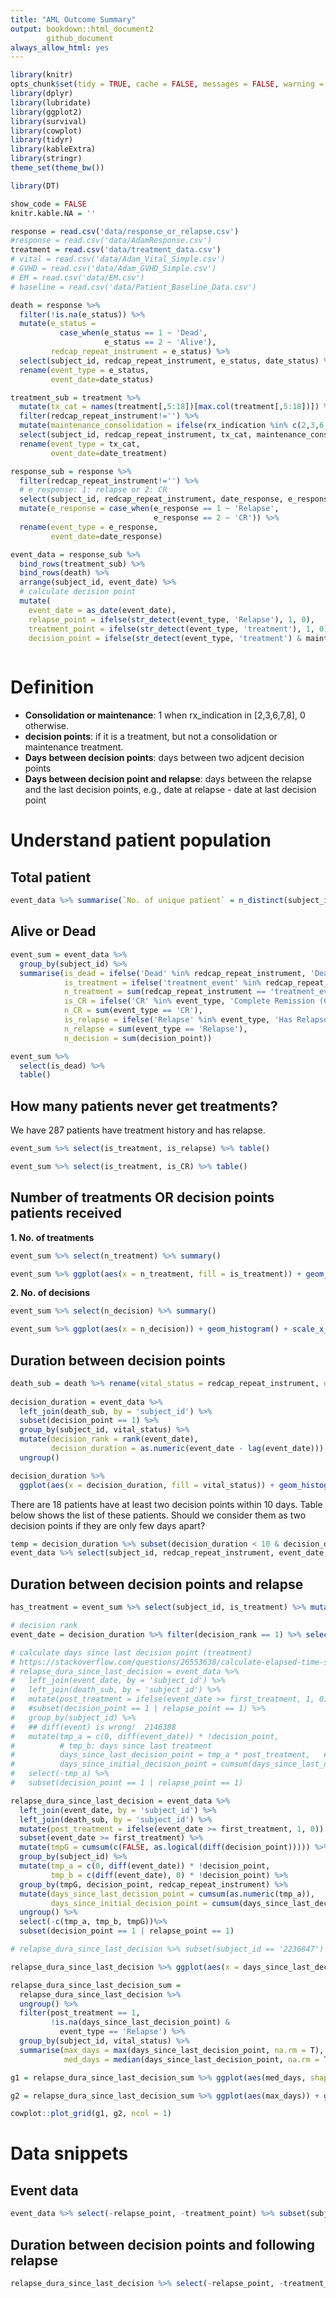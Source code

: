 ```yaml
---
title: "AML Outcome Summary"
output: bookdown::html_document2
        github_document
always_allow_html: yes
---
```


```r
library(knitr)
opts_chunk$set(tidy = TRUE, cache = FALSE, messages = FALSE, warning = FALSE, error = FALSE, echo = F)
library(dplyr)
library(lubridate)
library(ggplot2)
library(survival)
library(cowplot)
library(tidyr)
library(kableExtra)
library(stringr)
theme_set(theme_bw())

library(DT)

show_code = FALSE
knitr.kable.NA = ''
```


```r
response = read.csv('data/response_or_relapse.csv')
#response = read.csv('data/AdamResponse.csv')
treatment = read.csv('data/treatment_data.csv')
# vital = read.csv('data/Adam_Vital_Simple.csv')
# GVHD = read.csv('data/Adam_GVHD_Simple.csv')
# EM = read.csv('data/EM.csv')
# baseline = read.csv('data/Patient_Baseline_Data.csv')
```

```r
death = response %>%
  filter(!is.na(e_status)) %>%
  mutate(e_status = 
           case_when(e_status == 1 ~ 'Dead',
                     e_status == 2 ~ 'Alive'),
         redcap_repeat_instrument = e_status) %>%
  select(subject_id, redcap_repeat_instrument, e_status, date_status) %>%
  rename(event_type = e_status,
         event_date=date_status)

treatment_sub = treatment %>%
  mutate(tx_cat = names(treatment[,5:18])[max.col(treatment[,5:18])]) %>%
  filter(redcap_repeat_instrument!='') %>%
  mutate(maintenance_consolidation = ifelse(rx_indication %in% c(2,3,6,7,8), 1, 0)) %>%
  select(subject_id, redcap_repeat_instrument, tx_cat, maintenance_consolidation, date_treatment) %>%
  rename(event_type = tx_cat, 
         event_date=date_treatment)

response_sub = response %>%
  filter(redcap_repeat_instrument!='') %>%
  # e_response: 1: relapse or 2: CR
  select(subject_id, redcap_repeat_instrument, date_response, e_response) %>%
  mutate(e_response = case_when(e_response == 1 ~ 'Relapse',
                                e_response == 2 ~ 'CR')) %>%
  rename(event_type = e_response, 
         event_date=date_response) 

event_data = response_sub %>%
  bind_rows(treatment_sub) %>%
  bind_rows(death) %>%
  arrange(subject_id, event_date) %>%
  # calculate decision point 
  mutate(
    event_date = as_date(event_date),
    relapse_point = ifelse(str_detect(event_type, 'Relapse'), 1, 0),
    treatment_point = ifelse(str_detect(event_type, 'treatment'), 1, 0),
    decision_point = ifelse(str_detect(event_type, 'treatment') & maintenance_consolidation != 1, 1, 0)) 
  
```

# Definition

- **Consolidation or maintenance**: 1 when rx_indication in [2,3,6,7,8], 0 otherwise.
- **decision points**: if it is a treatment, but not a consolidation or maintenance treatment.
- **Days between decision points**: days between two adjcent decision points
- **Days between decision point and relapse**: days between the relapse and the last decision points, e.g., date at relapse - date at last decision point

# Understand patient population
## Total patient 

```r
event_data %>% summarise(`No. of unique patient` = n_distinct(subject_id))
```

## Alive or Dead

```r
event_sum = event_data %>%
  group_by(subject_id) %>%
  summarise(is_dead = ifelse('Dead' %in% redcap_repeat_instrument, 'Dead', 'Alive'),
            is_treatment = ifelse('treatment_event' %in% redcap_repeat_instrument, 'Has treatment', 'No treatment'),
            n_treatment = sum(redcap_repeat_instrument == 'treatment_event'),
            is_CR = ifelse('CR' %in% event_type, 'Complete Remission (CR)', 'No CR'),
            n_CR = sum(event_type == 'CR'),
            is_relapse = ifelse('Relapse' %in% event_type, 'Has Relapse', 'No Relapse'),
            n_relapse = sum(event_type == 'Relapse'),
            n_decision = sum(decision_point))

event_sum %>% 
  select(is_dead) %>%
  table() 

```

## How many patients never get treatments?

We have 287 patients have treatment history and has relapse. 

```r
event_sum %>% select(is_treatment, is_relapse) %>% table()
```

```r
event_sum %>% select(is_treatment, is_CR) %>% table()
```

## Number of treatments OR decision points patients received

**1. No. of treatments**

```r
event_sum %>% select(n_treatment) %>% summary()
```

```r
event_sum %>% ggplot(aes(x = n_treatment, fill = is_treatment)) + geom_histogram() + scale_fill_discrete('') + theme(legend.position = 'bottom') + scale_x_continuous('Number of treatments', breaks = seq(0, 17)) + ylab('Number of patients')
```

**2. No. of decisions**

```r
event_sum %>% select(n_decision) %>% summary()
```

```r
event_sum %>% ggplot(aes(x = n_decision)) + geom_histogram() + scale_x_continuous('Number of decision points', breaks = seq(0, 17)) + ylab('Number of patients') + ggtitle('Number of decision points per patient')
```

## Duration between decision points


```r
death_sub = death %>% rename(vital_status = redcap_repeat_instrument, death_date = event_date) %>% select(-event_type)
  
decision_duration = event_data %>% 
  left_join(death_sub, by = 'subject_id') %>%
  subset(decision_point == 1) %>%
  group_by(subject_id, vital_status) %>%
  mutate(decision_rank = rank(event_date),
         decision_duration = as.numeric(event_date - lag(event_date))) %>%
  ungroup()

decision_duration %>%
  ggplot(aes(x = decision_duration, fill = vital_status)) + geom_histogram() + scale_x_log10('Days between adjcent decison points', breaks = c(1, 10, 30, 60, 90, 120, 180, 365)) + ylab('Number of events') + ggtitle('Days between adjcent decison points ', subtitle = 'Note: one person can have multiple events (i.e., decision points) ') + theme(legend.position = 'bottom') + scale_fill_manual('', breaks = c('Alive', 'Dead'), values = c('grey', 'grey36'))

```

There are 18 patients have at least two decision points within 10 days. Table below shows the list of these patients. Should we consider them as two decision points if they are only few days apart?  

```r
temp = decision_duration %>% subset(decision_duration < 10 & decision_duration > 0) %>% select(subject_id, event_date, decision_duration)
event_data %>% select(subject_id, redcap_repeat_instrument, event_date, event_type, decision_point) %>% subset(subject_id %in% temp$subject_id) %>% left_join(temp, by = c('subject_id', 'event_date')) %>% arrange(subject_id, event_date, decision_duration) %>% datatable(filter = 'top')
```


## Duration between decision points and relapse

```r

has_treatment = event_sum %>% select(subject_id, is_treatment) %>% mutate(is_treatment = ifelse(is_treatment == 'Has treatment', 1, 0))

# decision rank
event_date = decision_duration %>% filter(decision_rank == 1) %>% select(subject_id, event_date) %>% rename(first_treatment = event_date)

# calculate days since last decision point (treatment)
# https://stackoverflow.com/questions/26553638/calculate-elapsed-time-since-last-event
# relapse_dura_since_last_decision = event_data %>%
#   left_join(event_date, by = 'subject_id') %>%
#   left_join(death_sub, by = 'subject_id') %>%
#   mutate(post_treatment = ifelse(event_date >= first_treatment, 1, 0)) %>%
#   #subset(decision_point == 1 | relapse_point == 1) %>%
#   group_by(subject_id) %>%
#   ## diff(event) is wrong!  2146388
#   mutate(tmp_a = c(0, diff(event_date)) * !decision_point,
#          # tmp_b: days since last treatment
#          days_since_last_decision_point = tmp_a * post_treatment,   # *after_treatment
#          days_since_initial_decision_point = cumsum(days_since_last_decision_point) * (1 - decision_point)) %>%
#   select(-tmp_a) %>%
#   subset(decision_point == 1 | relapse_point == 1) 

relapse_dura_since_last_decision = event_data %>%
  left_join(event_date, by = 'subject_id') %>%
  left_join(death_sub, by = 'subject_id') %>%
  mutate(post_treatment = ifelse(event_date >= first_treatment, 1, 0)) %>%
  subset(event_date >= first_treatment) %>%
  mutate(tmpG = cumsum(c(FALSE, as.logical(diff(decision_point))))) %>%
  group_by(subject_id) %>%
  mutate(tmp_a = c(0, diff(event_date)) * !decision_point,
         tmp_b = c(diff(event_date), 0) * !decision_point) %>%
  group_by(tmpG, decision_point, redcap_repeat_instrument) %>%
  mutate(days_since_last_decision_point = cumsum(as.numeric(tmp_a)),
         days_since_initial_decision_point = cumsum(days_since_last_decision_point) * (1 - decision_point)) %>%
  ungroup() %>%
  select(-c(tmp_a, tmp_b, tmpG))%>%
  subset(decision_point == 1 | relapse_point == 1) 

# relapse_dura_since_last_decision %>% subset(subject_id == '2236847') %>% select(subject_id, event_date, event_type, days_since_last_decision_point) %>% arrange(event_date)

relapse_dura_since_last_decision %>% ggplot(aes(x = days_since_last_decision_point)) + geom_histogram(fill = 'grey') + facet_grid(vital_status~.) + scale_x_log10('Days since last decison point', breaks = c(1, 10, 30, 60, 90, 120, 180, 365)) + ylab('Number of events') + geom_vline(xintercept = c(30, 60, 90), col = 'red', lty = 'dashed') + ggtitle('Days between relapse and the last decision point', subtitle = 'red dashed lines indicates 1 mon (30 d), 2 mon (60d) and 3 mon (90d)')
```

```r
relapse_dura_since_last_decision_sum = 
  relapse_dura_since_last_decision %>%
  ungroup() %>%
  filter(post_treatment == 1,
         !is.na(days_since_last_decision_point) & 
           event_type == 'Relapse') %>%
  group_by(subject_id, vital_status) %>%
  summarise(max_days = max(days_since_last_decision_point, na.rm = T),
            med_days = median(days_since_last_decision_point, na.rm = T))
```


```r

g1 = relapse_dura_since_last_decision_sum %>% ggplot(aes(med_days, shape = vital_status)) + geom_histogram(fill = 'grey') + scale_x_log10('Average days per patient since last decison point', breaks = c(1, 10, 30, 60, 90, 120, 180, 365)) + ylab('Number of patients') + geom_vline(xintercept = c(30, 60, 90), col = 'red', lty = 'dashed') + ggtitle('Average days between relapse and the last decision point', subtitle = 'Note: red dashed lines indicates 1 mon (30 d), 2 mon (60d) and 3 mon (90d)')

g2 = relapse_dura_since_last_decision_sum %>% ggplot(aes(max_days)) + geom_histogram(fill = 'grey') + scale_x_log10('Maximun days per patient since last decison point', breaks = c(1, 10, 30, 60, 90, 120, 180, 365)) + ylab('Number of patients') + geom_vline(xintercept = c(30, 60, 90), col = 'red', lty = 'dashed') + ggtitle('Max days between relapse and the last decision point', subtitle = 'Note: red dashed lines indicates 1 mon (30 d), 2 mon (60d) and 3 mon (90d)')

cowplot::plot_grid(g1, g2, ncol = 1) 
```

# Data snippets

## Event data

```r
event_data %>% select(-relapse_point, -treatment_point) %>% subset(subject_id == '2236847') %>% arrange(event_date) %>% datatable(filter = 'top') 
```

## Duration between decision points and following relapse

```r
relapse_dura_since_last_decision %>% select(-relapse_point, -treatment_point, -decision_point, -post_treatment, -death_date, -vital_status, -maintenance_consolidation) %>% subset(subject_id == '2236847') %>% arrange(event_date) %>% datatable(filter = 'top') 
```




